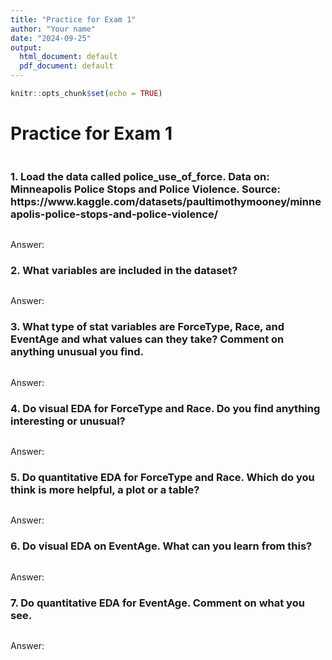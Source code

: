 ```yaml
---
title: "Practice for Exam 1"
author: "Your name"
date: "2024-09-25"
output:
  html_document: default
  pdf_document: default
---
```


```r
knitr::opts_chunk$set(echo = TRUE)
```

# Practice for Exam 1

```r

```

### 1. Load the data called police_use_of_force. Data on: Minneapolis Police Stops and Police Violence. Source: https://www.kaggle.com/datasets/paultimothymooney/minneapolis-police-stops-and-police-violence/

```r

```

Answer: 


### 2. What variables are included in the dataset?

```r

```

Answer:


### 3. What type of stat variables are ForceType, Race, and EventAge and what values can they take? Comment on anything unusual you find.

```r

```

Answer:


### 4. Do visual EDA for ForceType and Race. Do you find anything interesting or unusual?

```r

```

Answer: 


### 5. Do quantitative EDA for ForceType and Race. Which do you think is more helpful, a plot or a table?

```r

```

Answer: 


### 6. Do visual EDA on EventAge. What can you learn from this?

```r

```

Answer:


### 7. Do quantitative EDA for EventAge. Comment on what you see.

```r

```

Answer: 

